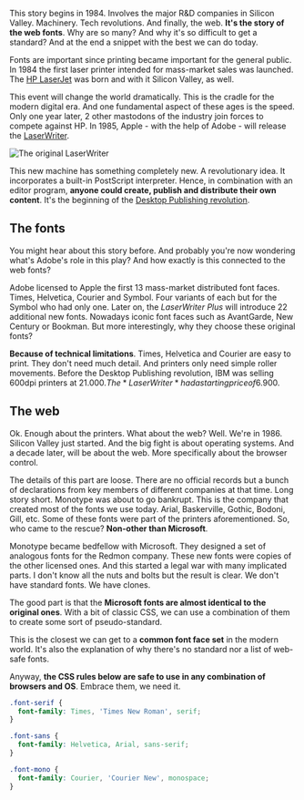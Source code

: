 
This story begins in 1984. Involves the major R&D companies in Silicon Valley. Machinery. Tech revolutions. And finally, the web.
**It's the story of the web fonts**. Why are so many? And why it's so difficult to get a standard? And at the end a snippet with the best we can do today.

Fonts are important since printing became important for the general public. In 1984 the first laser printer intended for mass-market sales was launched. The [HP LaserJet](https://en.wikipedia.org/wiki/HP_LaserJet) was born and with it Silicon Valley, as well.

This event will change the world dramatically. This is the cradle for the modern digital era. And one fundamental aspect of these ages is the speed. Only one year later, 2 other mastodons of the industry join forces to compete against HP. In 1985, Apple - with the help of Adobe - will release the [LaserWriter](https://en.wikipedia.org/wiki/LaserWriter).

![The original LaserWriter](laserwriter.jpeg)

This new machine has something completely new. A revolutionary idea. It incorporates a built-in PostScript interpreter. Hence, in combination with an editor program, **anyone could create, publish and distribute their own content**. It's the beginning of the [Desktop Publishing revolution](https://en.wikipedia.org/wiki/Desktop_publishing).

## The fonts

You might hear about this story before. And probably you're now wondering what's Adobe's role in this play? And how exactly is this connected to the web fonts?

Adobe licensed to Apple the first 13 mass-market distributed font faces. Times, Helvetica, Courier and Symbol. Four variants of each but for the Symbol who had only one. Later on, the _LaserWriter Plus_ will introduce 22 additional new fonts. Nowadays iconic font faces such as AvantGarde, New Century or Bookman. But more interestingly, why they choose these original fonts?

**Because of technical limitations**. Times, Helvetica and Courier are easy to print. They don't need much detail. And printers only need simple roller movements. Before the Desktop Publishing revolution, IBM was selling 600dpi printers at 21.000$. The *LaserWriter* had a starting price of 6.900$.

## The web

Ok. Enough about the printers. What about the web? Well. We're in 1986. Silicon Valley just started. And the big fight is about operating systems. And a decade later, will be about the web. More specifically about the browser control.

The details of this part are loose. There are no official records but a bunch of declarations from key members of different companies at that time. Long story short. Monotype was about to go bankrupt. This is the company that created most of the fonts we use today. Arial, Baskerville, Gothic, Bodoni, Gill, etc. Some of these fonts were part of the printers aforementioned. So, who came to the rescue? **Non-other than Microsoft**.

Monotype became bedfellow with Microsoft. They designed a set of analogous fonts for the Redmon company. These new fonts were copies of the other licensed ones. And this started a legal war with many implicated parts. I don't know all the nuts and bolts but the result is clear. We don't have standard fonts. We have clones.

The good part is that the **Microsoft fonts are almost identical to the original ones**. With a bit of classic CSS, we can use a combination of them to create some sort of pseudo-standard.

This is the closest we can get to a **common font face set** in the modern world. It's also the explanation of why there's no standard nor a list of web-safe fonts.

Anyway, **the CSS rules below are safe to use in any combination of browsers and OS**. Embrace them, we need it.

<style jsx>{`
  code span:nth-child(-n + 17) {
    font-family: Times, 'Times New Roman', serif;
    font-size: 1.125rem;
  }
  code span:nth-child(n + 18):nth-child(-n + 32) {
    font-family: Helvetica, Arial, sans-serif;
    font-size: 1rem;
  }
  code span:nth-child(n + 33) {
    font-family: Courier, 'Courier New', monospace;
    font-size: 1rem;
  }
`}</style>

```css
.font-serif {
  font-family: Times, 'Times New Roman', serif;
}

.font-sans {
  font-family: Helvetica, Arial, sans-serif;
}

.font-mono {
  font-family: Courier, 'Courier New', monospace;
}
```

